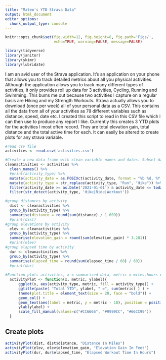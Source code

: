 ```yaml
---
title: "Mateo's YTD Strava Data"
output: html_document
editor_options: 
  chunk_output_type: console
---
```


```r
knitr::opts_chunk$set(fig.width=12, fig.height=8, fig.path='Figs/',
                      echo=TRUE, warning=FALSE, message=FALSE)

library(tidyverse)
library(janitor)
library(skimr)
library(lubridate)
```
I am an avid user of the Strava application. It's an application on your phone that allows you to track detailed metrics about all you physical activities. Although the application allows you to track many different types of activities, it only provides roll up data for 3 activities, Cycling, Running and Swimming. This bums me out because two activities I capture on a regular basis are Hiking and my Strength Workouts. Strava actually allows you to download (once per week) all of your personal data as a CSV. This contains all the data from all of your activities as 78 different variables such as distance, speed, date etc. I created this script to read in this CSV file which I can then use to produce any report I like. Currently this creates 3 YTD plots for the activities I most often record. They are total elevation gain, total distance and the total active time for each. It can easily be altered to create plots for any strava variable. 

```r
#read csv file
activities <- read.csv('activities.csv')

#Create a new data frame with clean variable names and dates. Subset data to YTD by activities. After this you can use cleanactivities to do whatever you like with any of the 78 column variables, distance, elevation_gain, date, description etc.
cleanactivities <- activities %>%
  clean_names() %>% 
  #print(activity_type) %>% 
  mutate(activity_date = as.POSIXct(activity_date, format = "%b %d, %Y,%H:%M:%S %p")) %>%
  mutate(activity_type = str_replace(activity_type, "Run", "Hike")) %>%
  filter(activity_date >= as.Date('2021-01-01') & activity_date <= today()) %>%
  filter(str_detect(activity_type, 'Hike|Ride|Workout'))

#group distances by activity
  dist <- cleanactivities %>% 
  group_by(activity_type) %>% 
  summarise(distance = round(sum(distance) / 1.609)) 
  #print(dist)
#group elevations by activity  
  elev <- cleanactivities %>% 
  group_by(activity_type) %>% 
  summarise(elevation_gain = round(sum(elevation_gain) * 3.281))
  #print(elev)
#group elapsed time by activity
  dur <- cleanactivities %>% 
  group_by(activity_type) %>% 
  summarise(elapsed_time = round(sum(elapsed_time / 60) / 60))
  #print(dur)
 
#Function plots activities, x = summarised data, metric = miles,hours etc., ylabel is metric name.  
  activityPlot <- function(x, metric, ylabel){
      ggplot(x, aes(activity_type, metric, fill = activity_type)) +
      ggtitle(paste( "Total YTD", ylabel, " =", sum(metric) ) ) +
      theme(plot.title = element_text(size = 20, face = "bold")) +
      geom_col() +
      geom_text(aes(label = metric, y = metric - 10), position = position_stack(vjust = 0.5), size = 10) +
      ylab(ylabel) +
      scale_fill_manual(values=c("#CC6666", "#9999CC", "#66CC99"))
  }

```

## Create plots

```r
activityPlot(dist, dist$distance, "Distance In Miles")
activityPlot(elev, elev$elevation_gain, "Elevation Gain In Feet")
activityPlot(dur, dur$elapsed_time, "Elapsed Workout Time In Hours")
```


